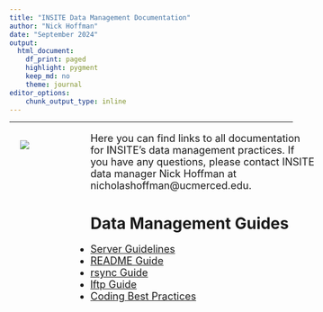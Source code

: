 ```yaml
---
title: "INSITE Data Management Documentation"
author: "Nick Hoffman"
date: "September 2024"
output:
  html_document:
    df_print: paged
    highlight: pygment
    keep_md: no
    theme: journal
editor_options:
    chunk_output_type: inline
---
```


<style type="text/css">
h2, h3, h4, h5, h6 {
  counter-reset: section;
}
p {
  font-size:18px;
}

ul {
  font-size:18px;
}

li {
  font-size:18px;
}
table {
   padding: 0;border-collapse: collapse;
   layout: fixed;
   width: 90%; }
table tr {
   border-top: 1px solid #cccccc;
   background-color: white;
   margin: 0;
   padding: 0; }
table tr:nth-child(2n) {
   background-color: #f8f8f8; }
table tr th {
   font-weight: bold;
   border: 1px solid #cccccc;
   margin: 0;
   padding: 6px 13px; }
table tr td {
   border: 1px solid #cccccc;
   margin: 0;
   padding: 6px 13px; }
table tr th :first-child, table tr td :first-child {
   margin-top: 0; }
table tr th :last-child, table tr td :last-child {
   margin-bottom: 0; }
.html-widget {
    margin: auto;
}

div #header {
    position: relative;
    left: 15vw;

}
</style>

---
<div style="position:relative; float:left; left: 2vw; z-index: 99; width:11vw;height: 500px;">
<img src="images/insiteLogo.png" >  
</div>

<div style="position:relative; left: 4vw; z-index: 99;">
Here you can find links to all documentation for INSITE's data management practices. If you have any questions, please contact INSITE data manager Nick Hoffman at nicholashoffman@ucmerced.edu.

<h1>Data Management Guides</h1>  

* [Server Guidelines](insiteServerGuidelines.html)
* [README Guide](readmeGuide.html)
* [rsync Guide](rsyncGuide.html)
* [lftp Guide](lftpGuide.html)
* [Coding Best Practices](codingBestPractices.html)
</div>
